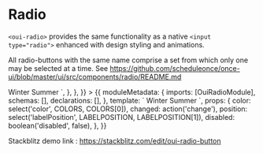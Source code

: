 
<Meta title="MDX/Radio" component={Radio} />

# Radio

`<oui-radio>` provides the same functionality as a native `<input type="radio">` enhanced with design styling and animations.

All radio-buttons with the same name comprise a set from which only one may be selected at a time. See https://github.com/scheduleonce/once-ui/blob/master/ui/src/components/radio/README.md

<Canvas>
  <Story
    name="Regular"
    parameters={{
      docs: {
        source: {
          code: `
<oui-radio-group name="enabled1" value="Winter">
  <oui-radio-button value="Winter"> 
    Winter 
  </oui-radio-button>
  <oui-radio-button value="Summer"> 
    Summer 
  </oui-radio-button>
</oui-radio-group>`,
        },
      },
    }}
  >
    {{
      moduleMetadata: {
        imports: [OuiRadioModule],
        schemas: [],
        declarations: [],
      },
      template: `<oui-radio-group 
                (change)="changed($event)" 
                [disabled]="disabled" 
                [labelPosition]="position">
                <oui-radio-button 
                    checked 
                    value="Winter" 
                    [color]="color"> 
                    Winter 
                </oui-radio-button>
                <oui-radio-button 
                    value="Summer" 
                    [color]="color"> 
                    Summer 
                </oui-radio-button>
            </oui-radio-group>`,
      props: {
        color: select('color', COLORS, COLORS[0]),
        changed: action('change'),
        position: select('labelPosition', LABELPOSITION, LABELPOSITION[1]),
        disabled: boolean('disabled', false),
      },
    }}
  </Story>
</Canvas>

Stackblitz demo link : https://stackblitz.com/edit/oui-radio-button

<ArgsTable of={OuiRadioButton} />
